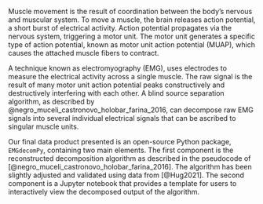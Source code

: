 Muscle movement is the result of coordination between the body’s nervous and muscular system. To move a muscle, the brain releases action potential, a short burst of electrical activity. Action potential propagates via the nervous system, triggering a motor unit. The motor unit generates a specific type of action potential, known as motor unit action potential (MUAP), which causes the attached muscle fibers to contract. 

A technique known as electromyography (EMG), uses electrodes to measure the electrical activity across a single muscle. The raw signal is the result of many motor unit action potential peaks constructively and destructively interfering with each other.  A blind source separation algorithm, as described by @negro_muceli_castronovo_holobar_farina_2016, can decompose raw EMG signals into several individual electrical signals that can be ascribed to singular muscle units.

Our final data product presented is an open-source Python package, `EMGdecomPy`, containing two main elements. The first component is the reconstructed decomposition algorithm as described in the pseudocode of [@negro_muceli_castronovo_holobar_farina_2016]. The algorithm has been slightly adjusted and validated using data from [@Hug2021]. The second component is a Jupyter notebook that provides a template for users to interactively view the decomposed output of the algorithm. 